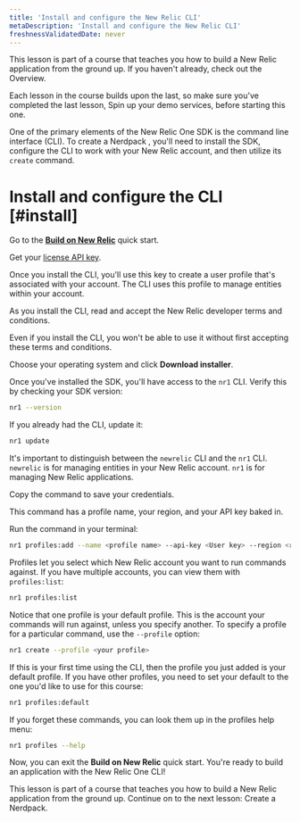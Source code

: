```yaml
---
title: 'Install and configure the New Relic CLI'
metaDescription: 'Install and configure the New Relic CLI'
freshnessValidatedDate: never
---
```


<Callout variant="tip">

This lesson is part of a course that teaches you how to build a New Relic application from the ground up. If you haven't already, check out the Overview.

Each lesson in the course builds upon the last, so make sure you've completed the last lesson, Spin up your demo services, before starting this one.

</Callout>

One of the primary elements of the New Relic One SDK is the command line interface (CLI). To create a Nerdpack , you'll need to install the SDK, configure the CLI to work with your New Relic account, and then utilize its `create` command.

# Install and configure the CLI [#install]

<Steps>

<Step>

Go to the [**Build on New Relic**](https://one.newrelic.com/launcher/developer-center.launcher?pane=eyJuZXJkbGV0SWQiOiJkZXZlbG9wZXItY2VudGVyLmRldmVsb3Blci1jZW50ZXIifQ==) quick start.

</Step>

<Step>

Get your [license API key](https://one.newrelic.com/launcher/api-keys-ui.api-keys-launcher).

Once you install the CLI, you'll use this key to create a user profile that's associated with your account. The CLI uses this profile to manage entities within your account.

</Step>

<Step>

As you install the CLI, read and accept the New Relic developer terms and conditions.

Even if you install the CLI, you won't be able to use it without first accepting these terms and conditions.

</Step>

<Step>

Choose your operating system and click **Download installer**.

Once you've installed the SDK, you'll have access to the `nr1` CLI. Verify this by checking your SDK version:

```sh
nr1 --version
```

If you already had the CLI, update it:

```sh
nr1 update
```

<Callout variant="tip">

It's important to distinguish between the `newrelic` CLI and the `nr1` CLI. `newrelic` is for managing entities in your New Relic account. `nr1` is for managing New Relic applications.

</Callout>

</Step>

<Step>

Copy the command to save your credentials.

This command has a profile name, your region, and your API key baked in.

Run the command in your terminal:

```sh
nr1 profiles:add --name <profile name> --api-key <User key> --region <region>
```

Profiles let you select which New Relic account you want to run commands against. If you have multiple accounts, you can view them with `profiles:list`:


```sh
nr1 profiles:list
```

Notice that one profile is your default profile. This is the account your commands will run against, unless you specify another. To specify a profile for a particular command, use the `--profile` option:


```sh
nr1 create --profile <your profile>
```

If this is your first time using the CLI, then the profile you just added is your default profile. If you have other profiles, you need to set your default to the one you'd like to use for this course:


```sh
nr1 profiles:default
```

<Callout variant="tip">

If you forget these commands, you can look them up in the profiles help menu:


```sh
nr1 profiles --help
```


</Callout>

</Step>

</Steps>

Now, you can exit the **Build on New Relic** quick start. You're ready to build an application with the New Relic One CLI!


<Callout variant="tip">

This lesson is part of a course that teaches you how to build a New Relic application from the ground up. Continue on to the next lesson: Create a Nerdpack.

</Callout>

